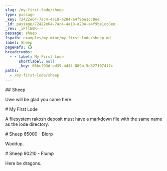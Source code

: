 ```yaml
---
slug: /my-first-lode/sheep
type: passage
_key: 72422e64-7ac4-4a18-a284-a4f9be1cc8ee
_id: passage/72422e64-7ac4-4a18-a284-a4f9be1cc8ee
_rev: _iFflG0K---
passage: sheep
fspath: examples/my-mine/my-first-lode/sheep.md
label: Sheep
pageRefs: {}
breadcrumbs:
  - - label: My First Lode
      shortlabel: null
      _key: 08bcf93d-ed39-4d34-889b-5d3271074f7c
paths:
  - /my-first-lode/sheep
---
```


<NuggetArea>
<Passage slug="/my-first-lode/sheep" type="passage" _key="72422e64-7ac4-4a18-a284-a4f9be1cc8ee" _id="passage/72422e64-7ac4-4a18-a284-a4f9be1cc8ee" _rev="_iFflG0K---" passage="sheep" fspath="examples/my-mine/my-first-lode/sheep.md" label="Sheep" paths="/my-first-lode/sheep">
<NuggetBody>
## Sheep

Uwe will be glad you came here.

</NuggetBody>
<Breadcrumbs>
<Crumbs>
<Crumb _key="08bcf93d-ed39-4d34-889b-5d3271074f7c" label="My First Lode" />
</Crumbs>
</Breadcrumbs>
</Passage>

<NuggetsInbound>
</NuggetsInbound>
<NuggetsOutbound>
</NuggetsOutbound>
</NuggetArea>
<PassagesInbound>
<Passage direction="inbound" type="passage" _key="08bcf93d-ed39-4d34-889b-5d3271074f7c" _id="passage/08bcf93d-ed39-4d34-889b-5d3271074f7c" _rev="_iFflGzq---" passage="my-first-lode" order="1" fspath="examples/my-mine/my_first_lode.md" label="My First Lode" paths="/my-first-lode" slug="/my-first-lode">
<NuggetBody>
# My First Lode

A filesystem rakosh deposit must have a markdown file with the same name as the lode directory.

</NuggetBody>
</Passage>

</PassagesInbound>
<PassagesOutbound>
<Passage direction="outbound" type="passage" _key="8bd9489e-b2fc-4c43-bb3b-e213b2ab471f" _id="passage/8bd9489e-b2fc-4c43-bb3b-e213b2ab471f" _rev="_iFflG0G---" passage="65000" shortlabel="Sheep-65000" fspath="examples/my-mine/my-first-lode/sheep/sheep-65000.md" label="Sheep 65000 - Blorp" paths="/my-first-lode/sheep/sheep-65000" slug="/my-first-lode/sheep/sheep-65000">
<NuggetBody>
# Sheep 65000 - Blorp

Waddup.

</NuggetBody>
</Passage>

<Seam direction="outbound" type="passage" _key="b45dcc4a-567c-4e52-8ee5-efba889af126" _id="passage/b45dcc4a-567c-4e52-8ee5-efba889af126" _rev="_iFflG0O---" passage="90210" nuggets="10f392d8-58f6-442a-b0a2-5fcbcc788c27" shortlabel="Sheep-90210" fspath="examples/my-mine/my-first-lode/sheep/sheep-90210.md" label="Sheep 90210 - Flump" paths="/my-first-lode/sheep/sheep-90210" slug="/my-first-lode/sheep/sheep-90210">
<NuggetBody>
# Sheep 90210 - Flump

Here be dragons.

</NuggetBody>
</Seam>

</PassagesOutbound>